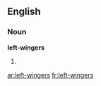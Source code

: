 ==English==

===Noun===
'''left-wingers'''

# {{plural of|[[left-winger]]}}

[[ar:left-wingers]]
[[fr:left-wingers]]